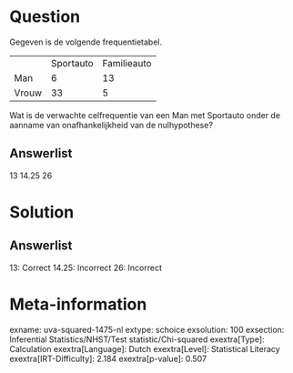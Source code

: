Question
========

Gegeven is de volgende frequentietabel.

  ------- ----------- -------------
          Sportauto   Familieauto
  Man     6           13
  Vrouw   33          5
  ------- ----------- -------------

Wat is de verwachte celfrequentie van een Man met Sportauto onder de
aanname van onafhankelijkheid van de nulhypothese?

Answerlist
----------

13
14.25
26

Solution
========

Answerlist
----------

13: Correct
14.25: Incorrect
26: Incorrect

Meta-information
================
exname: uva-squared-1475-nl
extype: schoice
exsolution: 100
exsection: Inferential Statistics/NHST/Test statistic/Chi-squared
exextra[Type]: Calculation
exextra[Language]: Dutch
exextra[Level]: Statistical Literacy
exextra[IRT-Difficulty]: 2.184
exextra[p-value]: 0.507
